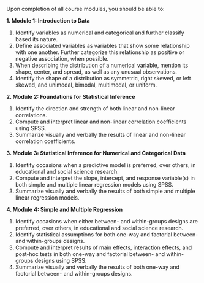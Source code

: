 Upon completion of all course modules, you should be able to:

**1. Module 1: Introduction to Data**

  1. Identify variables as numerical and categorical and further classify based its nature.
  2. Define associated variables as variables that show some relationship with one another. Further categorize this relationship as positive or negative association, when possible.
  <!-- 3. Identify the explanatory variable in a pair of variables as the variable suspected of affecting the other. However, note that labeling variables as explanatory and response does not guarantee that the relationship between the two is actually causal, even if there is an association identified between the two variables. -->
  4. When describing the distribution of a numerical variable, mention its shape, center, and spread, as well as any unusual observations.
  5. Identify the shape of a distribution as symmetric, right skewed, or left skewed, and unimodal, bimodal, multimodal, or uniform.

**2. Module 2: Foundations for Statistical Inference**

  1. Identify the direction and strength of both linear and non-linear correlations.
  2. Compute and interpret linear and non-linear correlation coefficients using SPSS.
  3. Summarize visually and verbally the results of linear and non-linear correlation coefficients.

**3. Module 3: Statistical Inference for Numerical and Categorical Data**

  1. Identify occasions when a predictive model is preferred, over others, in educational and social science research.
  2. Compute and interpret the slope, intercept, and response variable(s) in both simple and multiple linear regression models using SPSS.
  3. Summarize visually and verbally the results of both simple and multiple linear regression models.

**4. Module 4: Simple and Multiple Regression**

  1. Identify occasions when either between- and within-groups designs are preferred, over others, in educational and social science research.
  2. Identify statistical assumptions for both one-way and factorial between- and within-groups designs.
  2. Compute and interpret results of main effects, interaction effects, and post-hoc tests in both one-way and factorial between- and within-groups designs using SPSS.
  3. Summarize visually and verbally the results of both one-way and factorial between- and within-groups designs.
  
  \begin{enumerate}
\item {\bf{Gain factual knowledge such as important terminology, classifications, methods, and trends by:}}

\begin{enumerate}[label=\Alph*.]
\itemsep2pt\parskip0pt\parsep0pt
\item Participating in lectures and in-class presentations;
\item Distinguishing between the four basic scales of measurement;
\item Distinguishing between null and alternative hypotheses;
\item Distinguishing between Type I and Type II Errors;
\item Understanding characteristics of population and sample distributions;
\item Understanding essential characteristics of descriptive statistics and procedures used for summarizing data;
\item Understanding probability and the foundations of inferential statistics;
\item Making inferences about the variability between- and within-samples according to the general linear model;
\item Distinguishing between statistical and practical significance.
\end{enumerate}

\item {\bf{Learn to apply course material to improve decision-making, problem solving, and critical thinking skills related to experimental design and statistical analysis by:}}

\begin{enumerate}[label=\Alph*.]
\itemsep2pt\parskip0pt\parsep0pt
\item[A.] Completing formal assessments involving knowledge-level, conceptual, and applied material;
\item[B.] Completing a series of individual data evaluation and analysis projects involving performing, analyzing, and interpreting statistical output;
\item[C.] Communicating research findings according to the rules of APA Style (in both written and oral form);
\item[D.] Considering the ethical issues associated with research involving human and nonhuman participants.
\end{enumerate}
\end{enumerate}
